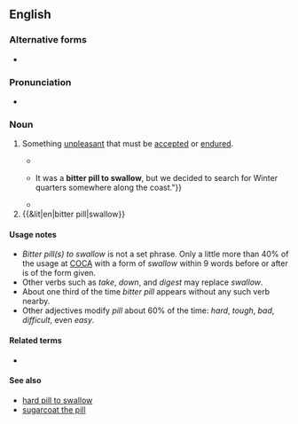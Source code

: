 ==English==

===Alternative forms===
* {{alt|en|bitter pill}}

===Pronunciation===
* {{audio|en|en-au-bitter pill to swallow.ogg|Audio (AU)}}

===Noun===
{{en-noun|head=[[bitter pill]] [[to]] [[swallow]]|bitter pills to swallow}}

# {{lb|en|figurative}} Something [[unpleasant]] that must be [[accepted]] or [[endured]].
#* {{quote-book|en|year=1886|author={{w|George Gissing}}|title=Demos: A Story of English Socialism|chapter=10|passage=[T]o see himself dethroned, the object of her contempt, was a '''bitter pill to swallow'''.}}
#* {{quote-journal|en|title=Amundsen to Try Again for Pole|work=The New York Times|date=1920-05-01|url=https://www.nytimes.com/1920/05/01/archives/amundsen-to-try-again-for-pole-after-visit-to-nome-the-explorer.html|issn=0362-4331|passage="[W]e cast loose from the ice after a very careful inspection which left us no hope whatsoever of penetrating it. {{...}} It was a '''bitter pill to swallow''', but we decided to search for Winter quarters somewhere along the coast."}}
#* {{quote-web|en|date=June 26, 2006|author=[[w:Tony Karon|Tony Karon]]|archiveurl=https://web.archive.org/web/20100903202622/http://www.time.com/time/world/article/0,8599,1208298,00.html|title=Inside Iraq's 'Amnesty' Plan|work=Time|archivedate=2010-09-03|passage=Giving them amnesty would be a '''bitter pill''' for the U.S. '''to swallow'''.}}
# {{&lit|en|bitter pill|swallow}}

====Usage notes====
* ''Bitter pill(s) to swallow'' is not a set phrase. Only a little more than 40% of the usage at [[COCA]] with a form of ''swallow'' within 9 words before or after is of the form given.
* Other verbs such as ''take'', ''down'', and ''digest'' may replace ''swallow''.
* About one third of the time ''bitter pill'' appears without any such verb nearby.
* Other adjectives modify ''pill'' about 60% of the time: ''hard'', ''tough'', ''bad'', ''difficult'', even ''easy''.

====Related terms====
* {{l|en|swallow a bitter pill}}

====See also====
* [[hard pill to swallow]]
* [[sugarcoat the pill]]